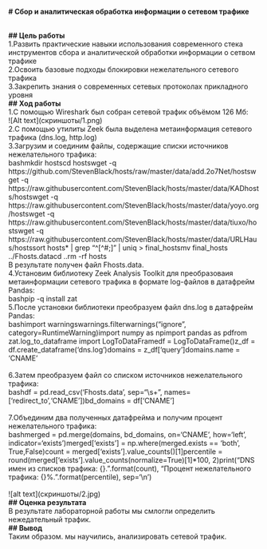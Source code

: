 
**\# Сбор и аналитическая обработка информации о сетевом трафике**

\
**\## Цель работы**\
1.Развить практические навыки использования современного стека инструментов сбора и аналитической обработки информации о сетвом трафике\
2.Освоить базовые подходы блокировки нежелательного сетевого трафика\
3.Закрепить знания о современных сетевых протоколах прикладного уровня\
**\## Ход работы**\
1.C помощью Wireshark был собран сетевой трафик объёмом 126 Мб:\
!\[Alt text\](скриншоты/1.png)\
2.C помощью утилиты Zeek была выделена метаинформация сетевого трафика (dns.log, http.log)\
3.Загрузим и соединим файлы, содержащие списки источников нежелательного трафика:\
bashmkdir hostscd hostswget -q https://github.com/StevenBlack/hosts/raw/master/data/add.2o7Net/hostswget -q https://raw.githubusercontent.com/StevenBlack/hosts/master/data/KADhosts/hostswget -q https://raw.githubusercontent.com/StevenBlack/hosts/master/data/yoyo.org/hostswget -q https://raw.githubusercontent.com/StevenBlack/hosts/master/data/tiuxo/hostswget -q https://raw.githubusercontent.com/StevenBlack/hosts/master/data/URLHaus/hostssort hosts\* \| grep "\^\[\^#;\]" \| uniq \> final_hostsmv final_hosts ../Fhosts.datacd ..rm -rf hosts\
В результате получен файл Fhosts.data.\
4.Установим библиотеку Zeek Analysis Toolkit для преобразоваия метаинформации сетевого трафика в формате log-файлов в датафрейм Pandas:\
bashpip -q install zat\
5.После установки библиотеки преобразуем файл dns.log в датафрейм Pandas:\
bashimport warningswarnings.filterwarnings("ignore", category=RuntimeWarning)import numpy as npimport pandas as pdfrom zat.log_to_dataframe import LogToDataFramedf = LogToDataFrame()z_df = df.create_dataframe('dns.log')domains = z_df\['query'\]domains.name = 'CNAME'\
\
6.Затем преобразуем файл со списком источников нежелательного трафика:\
bashdf = pd.read_csv('Fhosts.data', sep="\\s+", names=\['redirect_to','CNAME'\])bd_domains = df\['CNAME'\]\
\
7.Объединим два полученных датафрейма и получим процент нежелательного трафика:\
bashmerged = pd.merge(domains, bd_domains, on='CNAME', how='left', indicator='exists')merged\['exists'\] = np.where(merged.exists == 'both', True,False)count = merged\['exists'\].value_counts()\[1\]percentile = round(merged\['exists'\].value_counts(normalize=True)\[1\]\*100, 2)print("DNS имен из списков трафика: {}.".format(count), "Процент нежелательного трафика: {}%.".format(percentile), sep='\\n')\
\
!\[alt text\](скриншоты/2.jpg)\
**\## Оценка результата**\
В результате лабораторной работы мы смлогли определить нежедательный трафик.\
**\## Вывод**\
Таким образом. мы научились, анализировать сетевой трафик.
